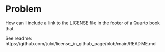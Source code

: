 # Problem

How can I include a link to the LICENSE file in the footer of a Quarto book that.

See readme: https://github.com/julxi/license_in_github_page/blob/main/README.md